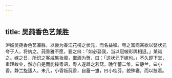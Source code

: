 ```yaml
---
---
---
```

title: 吴莼香色艺兼胜
---



沪妓吴莼香色艺兼胜，以尝为春江花榜之状元，而名益噪。粤之富商某欲以娶状元夸于人，将纳之。莼香雅不愿，要之曰：「如必娶我，当以冠帔彩舆相迓。」某诺之。嫁之日，所识之客咸集妆阁，置酒为贺，曰：「送状元下嫁也。」不久即下堂，重理故业，然亦自是而能操粤语，粤人遂趋之若骛。晚年蓄二雏，曰静兰，曰小香。静兰旋适人。未几，小香叛莼香，自蓄一雏，曰小桂芬，貌殊寝，而以技着。